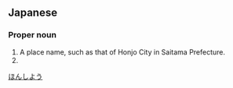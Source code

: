 ==Japanese==
{{wikipedia|lang=ja}}
{{ja-kanjitab|ほん|しょう|k2=じょう|yomi=o|r=y}}

===Proper noun===
{{ja-pos|proper|ほんじょう}}

# A place name, such as that of Honjo City in Saitama Prefecture.
# {{surname|lang=ja|sort=ほんじょう}}

[[Category:ja:Cities|ほんしよう]]